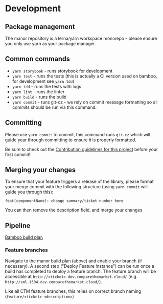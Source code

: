 
<Meta title="How to/Development/Development guide" />

# Development

## Package management

The manor repository is a lerna/yarn workspace monorepo - please ensure you only use yarn as your package manager.

## Common commands

- `yarn storybook` - runs storybook for development
- `yarn test` - runs the tests (this is actually a CI version used on bamboo, for development see `yarn tdd`)
- `yarn tdd` - runs the tests with logs
- `yarn lint` - runs the linter
- `yarn build` - runs the build
- `yarn commit` - runs git-cz - we rely on commit message formatting so all commits should be run via this command.

## Committing

Please use `yarn commit` to commit, this command runs `git-cz` which will guide your through committing to ensure
it is properly formatted.

Be sure to check out the
[Contribution guidelines for this project](https://github.com/comparethemarketau/manor-react/blob/master/CONTRIBUTING.md)
before your first commit!

## Merging your changes

To ensure that your feature triggers a release of the library, please format your merge commit with the following
structure (using `yarn commit` will guide you through this):

`feat(componentName): change summary/ticket number here`

You can then remove the description field, and merge your changes

## Pipeline

[Bamboo build plan](https://bamboo.comparethemarket.com.au/browse/APUI-MFB)

### Feature branches

Navigate to the manor build plan (above) and enable your branch (if necessary). A second step ("Deploy Feature Instance")
can be run once a build has completed to deploy a feature branch. The feature branch will be accessible at
`http://<ticket>.dev.comparethemarket.cloud/` (e.g. `http://sml-1504.dev.comparethemarket.cloud/`).

Like all CTM feature branches, this relies on correct branch naming (`feature/<ticket>-<description>`)


